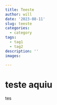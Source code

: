 ```yaml
---
title: Teeste
author: will
date: '2023-08-11'
slug: teeste
categories:
  - category
tags:
  - tag1
  - tag2
description: ''
images:

---
```


# teste aquiu

tes